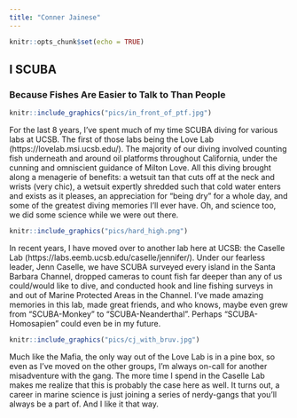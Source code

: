 ```yaml
---
title: "Conner Jainese"
---
```


```r
knitr::opts_chunk$set(echo = TRUE)
```

## I SCUBA 
### Because Fishes Are Easier to Talk to Than People

:::float-image

```r
knitr::include_graphics("pics/in_front_of_ptf.jpg")
```


For the last 8 years, I've spent much of my time SCUBA diving for various labs at UCSB. The first of those labs being the Love Lab (https://lovelab.msi.ucsb.edu/). The majority of our diving involved counting fish underneath and around oil platforms throughout California, under the cunning and omniscient guidance of Milton Love. All this diving brought along a menagerie of benefits: a wetsuit tan that cuts off at the neck and wrists (very chic), a wetsuit expertly shredded such that cold water enters and exists as it pleases, an appreciation for "being dry" for a whole day, and some of the greatest diving memories I'll ever have. Oh, and science too, we did some science while we were out there. 

:::

:::float-image

```r
knitr::include_graphics("pics/hard_high.png")
```

In recent years, I have moved over to another lab here at UCSB: the Caselle Lab (https://labs.eemb.ucsb.edu/caselle/jennifer/). Under our fearless leader, Jenn Caselle, we have SCUBA surveyed every island in the Santa Barbara Channel, dropped cameras to count fish far deeper than any of us could/would like to dive, and conducted hook and line fishing surveys in and out of Marine Protected Areas in the Channel. I've made amazing memories in this lab, made great friends, and who knows, maybe even grew from "SCUBA-Monkey" to "SCUBA-Neanderthal". Perhaps "SCUBA-Homosapien" could even be in my future. 

::: 

:::float-image

```r
knitr::include_graphics("pics/cj_with_bruv.jpg")
```

Much like the Mafia, the only way out of the Love Lab is in a pine box, so even as I've moved on the other groups, I'm always on-call for another misadventure with the gang. The more time I spend in the Caselle Lab makes me realize that this is probably the case here as well. It turns out, a career in marine science is just joining a series of nerdy-gangs that you'll always be a part of. And I like it that way. 

:::


